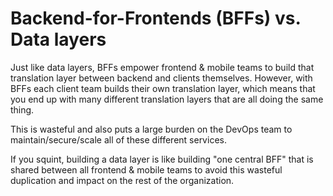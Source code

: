 # Backend-for-Frontends (BFFs) vs. Data layers

Just like data layers, BFFs empower frontend & mobile teams to build that translation layer between backend and clients themselves. However, with BFFs each client team builds their own translation layer, which means that you end up with many different translation layers that are all doing the same thing.

This is wasteful and also puts a large burden on the DevOps team to maintain/secure/scale all of these different services.

If you squint, building a data layer is like building "one central BFF" that is shared between all frontend & mobile teams to avoid this wasteful duplication and impact on the rest of the organization.